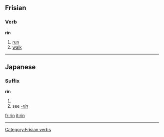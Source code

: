 ==Frisian==
===Verb===
'''rin'''

#[[run]]
#[[walk]]

[[Category:Frisian verbs]]

----

==Japanese==
===Suffix===
'''rin'''
#{{japdef|厘|[[obsolete]] [[monetary]] unit equal to .001 [[yen]]}}
#see ''[[-rin]]''

[[fr:rin]]
[[it:rin]]

----